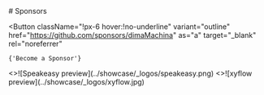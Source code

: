 
<div className="mb-16 mt-10 text-center">
  # Sponsors

  <Button
    className="!px-6 hover:!no-underline"
    variant="outline"
    href="https://github.com/sponsors/dimaMachina"
    as="a"
    target="_blank"
    rel="noreferrer"
  >
    {'Become a Sponsor'}
  </Button>
</div>

<Cards num={2} className="hover:[&_a]:!no-underline">
  <Card
    title="Speakeasy"
    href="https://speakeasyapi.dev/docs?utm_source=nextra.site&utm_campaign=nextra&utm_content=logolink"
  >
    <>![Speakeasy preview](../showcase/_logos/speakeasy.png)</>
  </Card>
  <Card
    title="xyflow"
    href="https://xyflow.com?utm_source=nextra.site&utm_campaign=nextra&utm_content=logolink"
  >
    <>![xyflow preview](../showcase/_logos/xyflow.jpg)</>
  </Card>
</Cards>
